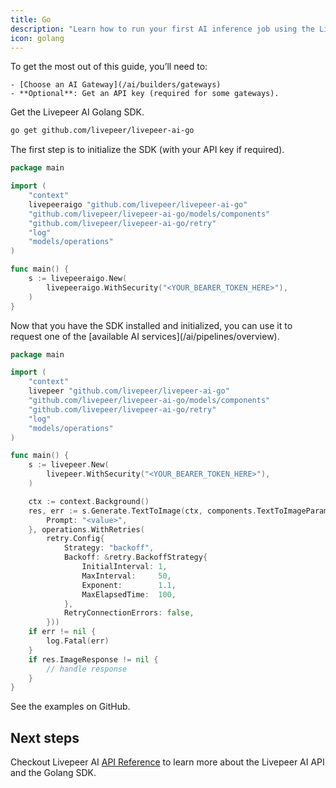 ```yaml
---
title: Go
description: "Learn how to run your first AI inference job using the Livepeer AI Go SDK."
icon: golang
---
```


<Steps>
  <Step title="Prerequisites">
  To get the most out of this guide, you’ll need to:

    - [Choose an AI Gateway](/ai/builders/gateways)
    - **Optional**: Get an API key (required for some gateways).

  </Step>

  <Step title="Install the SDK">
  Get the Livepeer AI Golang SDK.

```bash
go get github.com/livepeer/livepeer-ai-go
```

  </Step>
  
  <Step title="Initialize the SDK">
  The first step is to initialize the SDK (with your API key if required).

```go
package main

import (
	"context"
	livepeeraigo "github.com/livepeer/livepeer-ai-go"
	"github.com/livepeer/livepeer-ai-go/models/components"
	"github.com/livepeer/livepeer-ai-go/retry"
	"log"
	"models/operations"
)

func main() {
	s := livepeeraigo.New(
		livepeeraigo.WithSecurity("<YOUR_BEARER_TOKEN_HERE>"),
	)
}
```

  </Step>
  <Step title="Use the SDK">
  Now that you have the SDK installed and initialized, you can use it to request one of the [available AI services](/ai/pipelines/overview).

```go
package main

import (
	"context"
	livepeer "github.com/livepeer/livepeer-ai-go"
	"github.com/livepeer/livepeer-ai-go/models/components"
	"github.com/livepeer/livepeer-ai-go/retry"
	"log"
	"models/operations"
)

func main() {
	s := livepeer.New(
		livepeer.WithSecurity("<YOUR_BEARER_TOKEN_HERE>"),
	)

	ctx := context.Background()
	res, err := s.Generate.TextToImage(ctx, components.TextToImageParams{
		Prompt: "<value>",
	}, operations.WithRetries(
		retry.Config{
			Strategy: "backoff",
			Backoff: &retry.BackoffStrategy{
				InitialInterval: 1,
				MaxInterval:     50,
				Exponent:        1.1,
				MaxElapsedTime:  100,
			},
			RetryConnectionErrors: false,
		}))
	if err != nil {
		log.Fatal(err)
	}
	if res.ImageResponse != nil {
		// handle response
	}
}
```

  </Step>
  
  <Step title="Try it yourself">
    <Card
      title="Golang Examples"
      href="https://github.com/livepeer/livepeer-ai-js/tree/main/docs/sdks/generate#generate"
      icon="arrow-up-right-from-square"
    >
        See the examples on GitHub.
    </Card>
  </Step>
</Steps>

## Next steps

Checkout Livepeer AI [API Reference](/ai/api-reference) to learn more about the
Livepeer AI API and the Golang SDK.
